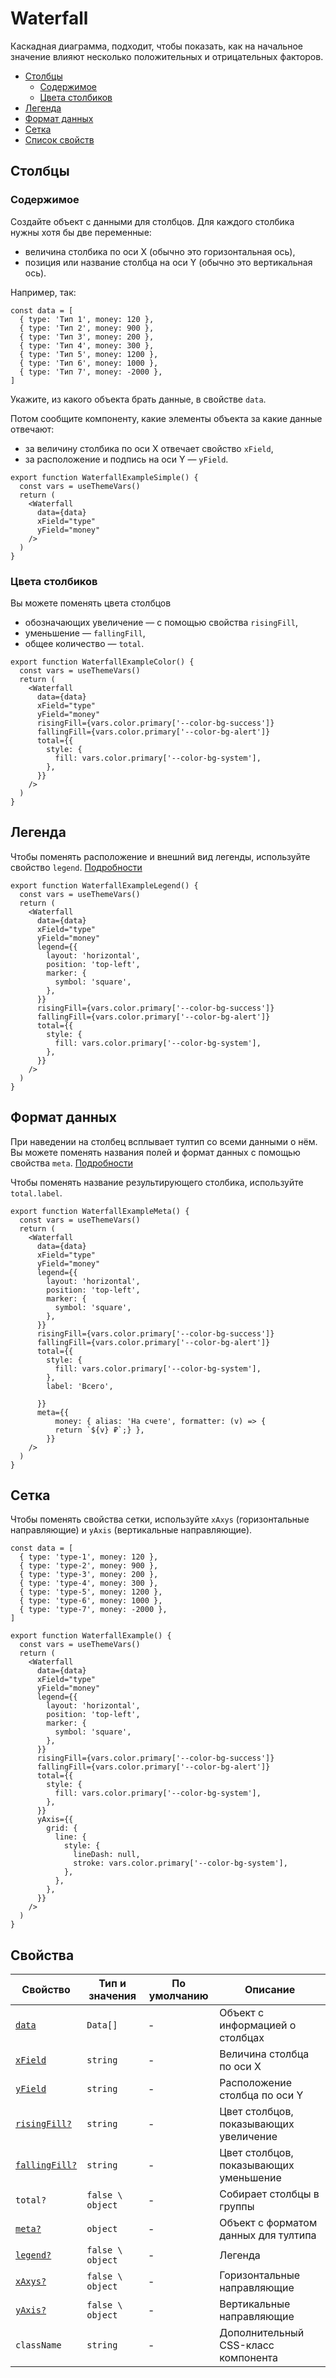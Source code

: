 

# Waterfall

Каскадная диаграмма, подходит, чтобы показать, как на начальное значение
влияют несколько положительных и отрицательных факторов.


<RemadeInfo
  commponentName="Waterfall"
  apiUrl="https://g2plot.antv.vision/en/docs/api/plots/waterfall"
/>

- [Столбцы](#столбцы)
  - [Содержимое](#содержимое)
  - [Цвета столбиков](#цвета-столбиков)
- [Легенда](#легенда)
- [Формат данных](#формат-данных)
- [Сетка](#сетка)
- [Список свойств](#свойства)

## Столбцы

### Содержимое

Создайте объект с данными для столбцов. Для каждого столбика нужны хотя бы две переменные:
- величина столбика по оси X (обычно это горизонтальная ось),
- позиция или название столбца на оси Y (обычно это вертикальная ось).

Например, так:

```tsx
const data = [
  { type: 'Тип 1', money: 120 },
  { type: 'Тип 2', money: 900 },
  { type: 'Тип 3', money: 200 },
  { type: 'Тип 4', money: 300 },
  { type: 'Тип 5', money: 1200 },
  { type: 'Тип 6', money: 1000 },
  { type: 'Тип 7', money: -2000 },
]
```

Укажите, из какого объекта брать данные, в свойстве `data`.

Потом сообщите компоненту, какие элементы объекта за какие данные отвечают:

- за величину столбика по оси X отвечает свойство `xField`,
- за расположение и подпись на оси Y — `yField`.

<WaterfallExampleSimple />

```tsx
export function WaterfallExampleSimple() {
  const vars = useThemeVars()
  return (
    <Waterfall
      data={data}
      xField="type"
      yField="money"
    />
  )
}

```

### Цвета столбиков

Вы можете поменять цвета столбцов
- обозначающих увеличение — с помощью свойства `risingFill`,
- уменьшение — `fallingFill`,
- общее количество — `total`.

<WaterfallExampleColor />

```tsx
export function WaterfallExampleColor() {
  const vars = useThemeVars()
  return (
    <Waterfall
      data={data}
      xField="type"
      yField="money"
      risingFill={vars.color.primary['--color-bg-success']}
      fallingFill={vars.color.primary['--color-bg-alert']}
      total={{
        style: {
          fill: vars.color.primary['--color-bg-system'],
        },
      }}
    />
  )
}

```

## Легенда

Чтобы поменять расположение и внешний вид легенды, используйте свойство `legend`. [Подробности](https://g2plot.antv.vision/en/docs/api/plots/waterfall#legend)

<WaterfallExampleLegend />

```tsx
export function WaterfallExampleLegend() {
  const vars = useThemeVars()
  return (
    <Waterfall
      data={data}
      xField="type"
      yField="money"
      legend={{
        layout: 'horizontal',
        position: 'top-left',
        marker: {
          symbol: 'square',
        },
      }}
      risingFill={vars.color.primary['--color-bg-success']}
      fallingFill={vars.color.primary['--color-bg-alert']}
      total={{
        style: {
          fill: vars.color.primary['--color-bg-system'],
        },
      }}
    />
  )
}

```

## Формат данных

При наведении на столбец всплывает тултип со всеми данными о нём. Вы можете поменять названия полей и формат данных с помощью свойства `meta`. [Подробности](https://g2plot.antv.vision/en/docs/api/plots/waterfall#meta)

Чтобы поменять название результирующего столбика, используйте `total.label`.

<WaterfallExampleMeta />

```tsx
export function WaterfallExampleMeta() {
  const vars = useThemeVars()
  return (
    <Waterfall
      data={data}
      xField="type"
      yField="money"
      legend={{
        layout: 'horizontal',
        position: 'top-left',
        marker: {
          symbol: 'square',
        },
      }}
      risingFill={vars.color.primary['--color-bg-success']}
      fallingFill={vars.color.primary['--color-bg-alert']}
      total={{
        style: {
          fill: vars.color.primary['--color-bg-system'],
        },
        label: 'Всего',

      }}
      meta={{
          money: { alias: 'На счете', formatter: (v) => {
          return `${v} ₽`;} },
        }}
    />
  )
}

```

## Сетка

Чтобы поменять свойства сетки, используйте `xAxys` (горизонтальные направляющие)  и `yAxis` (вертикальные направляющие).

<WaterfallExample />

```tsx
const data = [
  { type: 'type-1', money: 120 },
  { type: 'type-2', money: 900 },
  { type: 'type-3', money: 200 },
  { type: 'type-4', money: 300 },
  { type: 'type-5', money: 1200 },
  { type: 'type-6', money: 1000 },
  { type: 'type-7', money: -2000 },
]

export function WaterfallExample() {
  const vars = useThemeVars()
  return (
    <Waterfall
      data={data}
      xField="type"
      yField="money"
      legend={{
        layout: 'horizontal',
        position: 'top-left',
        marker: {
          symbol: 'square',
        },
      }}
      risingFill={vars.color.primary['--color-bg-success']}
      fallingFill={vars.color.primary['--color-bg-alert']}
      total={{
        style: {
          fill: vars.color.primary['--color-bg-system'],
        },
      }}
      yAxis={{
        grid: {
          line: {
            style: {
              lineDash: null,
              stroke: vars.color.primary['--color-bg-system'],
            },
          },
        },
      }}
    />
  )
}
```

## Свойства

<RemadeTableInfo apiUrl="https://g2plot.antv.vision/en/docs/api/plots/waterfall" />

| Свойство | Тип и значения | По умолчанию | Описание |
| -------- | -------------- | ------------ | -------- |
| [`data`](#содержимое)  | `Data[]`   | -            | Объект с информацией о столбцах  |
| [`xField`](#содержимое)  | `string`       | -            | Величина столбца по оси X    |
| [`yField`](#содежимое)  | `string`       | -            | Расположение столбца по оси Y      |
| [`risingFill?`](#цвета-столбиков)  | `string`       | -            | Цвет столбцов, показывающих увеличение       |
| [`fallingFill?`](#цвета-столбиков)  | `string`       | -            | Цвет столбцов, показывающих уменьшение       |
| `total?` | `false \ object`       | -            | Собирает столбцы в группы       |
| [`meta?`](#формат-данных)  | `object`       | -            |  Объект с форматом данных для тултипа       |
|[`legend?`](#легенда) | `false \ object` | - | Легенда |
|[`xAxys?`](#сетка) | `false \ object` | - | Горизонтальные направляющие |
|[`yAxis?`](#сетка) | `false \ object` | - | Вертикальные направляющие |
| `className`       | `string`       | -            | Дополнительный CSS-класс компонента         |
